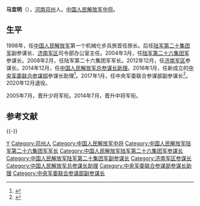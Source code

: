 {{中国人民解放军将领
| name = 马宜明
| image name = 
| width = 
| job = 
| period =
| birthname = 
| other_names = 
| foreign_names =
| english_names =
| Sex = 男
| date of birth =
| place of birth =
| date of death =  
| place of death = 
| nationality = {{PRC}}
| residence = 
| languages = 
| height = 
| weight = 
| party = {{CPC}}
| rank = [[File:PLAGF-0719-LTG.png|25px]][[中国人民解放军中将|中国人民解放军中将]]
| spouse = 
| relatives = 
| educate = 
| past = 
| work =
| award = 
| rankrecord= 
}}
'''马宜明'''（{{bd|1957年|8月|||catIdx=Q}}），[[河南省|河南]][[邓州市|邓州]]人。[[中国人民解放军中将|中国人民解放军中将]]。
==生平==
1998年，任[[中国人民解放军|中国人民解放军]]第一个机械化步兵旅首任旅长。后任[[中国人民解放军陆军第二十集团军|陆军第二十集团军]]副参谋长、[[中国人民解放军济南军区|济南军区]]司令部办公室主任。2004年3月，任[[中国人民解放军陆军第八十集团军|陆军第二十六集团军]]参谋长。2008年2月，任陆军第二十六集团军军长。2012年12月，任[[中国人民解放军济南军区|济南军区]]参谋长。2014年12月，任[[中国人民解放军总参谋长助理|中国人民解放军总参谋长助理]]。2016年1月，任新成立的[[中央军事委员会联合参谋部|中央军委联合参谋部]]参谋长助理<ref>{{cite news|title=原总参谋长助理马宜明中将改任中央军委联合参谋部参谋长助理|url=http://www.thepaper.cn/newsDetail_forward_1472566|accessdate=2016-05-23|newspaper=澎湃新闻|archive-date=2017-11-07|archive-url=https://web.archive.org/web/20171107012008/http://www.thepaper.cn/newsDetail_forward_1472566|dead-url=no}}</ref>。2017年1月，任中央军委联合参谋部副参谋长<ref>{{cite web|title=马宜明出任中央军委联合参谋部副参谋长|url=http://www.zaobao.com.sg/realtime/china/story20170117-714652|date=2017年1月17日|publisher=联合早报|access-date=2017年1月18日|archive-date=2019年12月17日|archive-url=https://web.archive.org/web/20191217055318/https://www.zaobao.com.sg/realtime/china/story20170117-714652|dead-url=no}}</ref>。2020年12月退役。

2005年7月，晋升少将军衔。2014年7月，晋升中将军衔。
==参考文献==
{{Reflist}}
{{-}}
{{start box}}
{{s-mil|pla}}
{{s-before|[[高津|高津]]}}
{{s-title|[[中国人民解放军总参谋长助理|中国人民解放军总参谋长助理]]|2014年12月-2015年12月}}  
{{s-none|机构撤销}}
{{s-before|[[赵宗岐|赵宗岐]]}}
{{s-title|[[中国人民解放军济南军区|中国人民解放军济南军区]]参谋长|2012年12月-2014年12月}}  
{{s-after|[[张鸣_(解放军)|张鸣]]}}
{{s-before|[[朱文玉|朱文玉]]}}
{{s-title|[[中国人民解放军陆军第八十集团军|中国人民解放军陆军第二十六集团军]]军长|2008年1月—2012年12月}}
{{s-after|[[谭民|谭民]]}}
{{end box}}

{{DEFAULTSORT:Ma}}
[[Category:马姓|Y]]
[[Category:邓州人|Category:邓州人]]
[[Category:中国人民解放军中将|Category:中国人民解放军中将]]
[[Category:中国人民解放军陆军第二十六集团军军长|Category:中国人民解放军陆军第二十六集团军军长]]
[[Category:中国人民解放军陆军第二十六集团军参谋长|Category:中国人民解放军陆军第二十六集团军参谋长]]
[[Category:中国人民解放军陆军第二十集团军副参谋长|Category:中国人民解放军陆军第二十集团军副参谋长]]
[[Category:济南军区参谋长|Category:济南军区参谋长]]
[[Category:中国人民解放军总参谋长助理|Category:中国人民解放军总参谋长助理]]
[[Category:中央军委联合参谋部参谋长助理|Category:中央军委联合参谋部参谋长助理]]
[[Category:中央军委联合参谋部副参谋长|Category:中央军委联合参谋部副参谋长]]